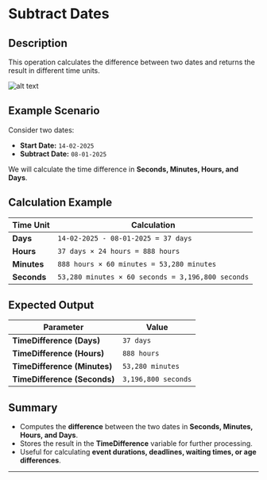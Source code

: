 # **Subtract Dates**

## **Description**

This operation calculates the difference between two dates and returns the result in different time units.

![alt text](../../../assets/date-time/substract-dates.png)

## **Example Scenario**

Consider two dates:

- **Start Date:** `14-02-2025`
- **Subtract Date:** `08-01-2025`

We will calculate the time difference in **Seconds, Minutes, Hours, and Days**.

## **Calculation Example**

| Time Unit | Calculation |
|-----------|-------------|
| **Days** | `14-02-2025 - 08-01-2025 = 37 days` |
| **Hours** | `37 days × 24 hours = 888 hours` |
| **Minutes** | `888 hours × 60 minutes = 53,280 minutes` |
| **Seconds** | `53,280 minutes × 60 seconds = 3,196,800 seconds` |

## **Expected Output**

| Parameter         | Value |
|------------------|-------------|
| **TimeDifference (Days)** | `37 days` |
| **TimeDifference (Hours)** | `888 hours` |
| **TimeDifference (Minutes)** | `53,280 minutes` |
| **TimeDifference (Seconds)** | `3,196,800 seconds` |

## **Summary**

- Computes the **difference** between the two dates in **Seconds, Minutes, Hours, and Days**.
- Stores the result in the **TimeDifference** variable for further processing.
- Useful for calculating **event durations, deadlines, waiting times, or age differences**.

---